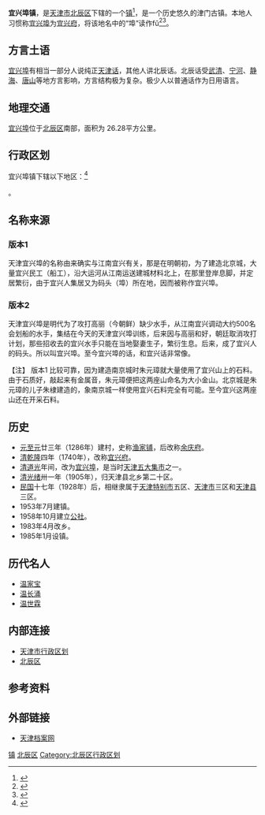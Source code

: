 {{中国乡级行政区
|景观照片文件名 = 
|景观照片描述 = 
|汉语拼音 = 
|其他语言 = 
|其他语言名称 = 
|旧称 = 
|地名出处 = 
|位置图文件名 = 
|位置图描述 = 
|自定义图片= 
|建置时间 = 
|政府驻地 = 
|毗邻 = 
|总面积 = 
|总人口 = 
|总人口年份 = 
|户籍人口 = 
|户籍人口年份 = 
|常住人口 = 
|常住人口年份 = 
|人口密度 = 
|GDP = 
|GDP年份 = 
|邮政编码 = 
|电话区号 = 22
|官方网站 = 
|网站名称 = 
|12/01/13/106/000}}
'''宜兴埠镇'''，是[[天津市|天津市]][[北辰区|北辰区]]下辖的一个[[行政建制镇|镇]]<ref>{{PRC admin/ref sgc|{{PRC admin/parent|12/01/13/106/000}}}}</ref>，是一个历史悠久的津门古镇。本地人习惯称[[宜兴埠|宜兴埠]]为[[宜兴府|宜兴府]]，将该地名中的“埠”读作fǔ<ref>{{cite news|url=http://news.enorth.com.cn/system/2016/08/08/031099385.shtml|title=地铁站译名引热议 天津地铁：组织运营单位研究|publisher=北方网|date=2016-08-08|accessdate=2018-12-20|archive-date=2018-10-08|archive-url=https://web.archive.org/web/20181008174833/http://news.enorth.com.cn/system/2016/08/08/031099385.shtml|dead-url=no}}</ref><ref>{{cite web|url=http://news.enorth.com.cn/system/2018/01/25/034939968.shtml|title=地名演义宜兴埠|publisher=北方网|date=2018-01-25|accessdate=2018-12-20}}</ref>。

==方言土语==
[[宜兴埠|宜兴埠]]有相当一部分人说纯正[[天津话|天津话]]，其他人讲北辰话。北辰话受[[武清县|武清]]、[[宁河县|宁河]]、[[静海县|静海]]、[[唐山市|唐山]]等地方言影响，方言结构极为复杂。极少人以普通话作为日用语言。

==地理交通==
[[宜兴埠|宜兴埠]]位于[[北辰区|北辰区]]南部，面积为 26.28平方公里。
==行政区划==
宜兴埠镇下辖以下地区：<ref>{{PRC admin/ref sgc|12/01/13/106/000}}</ref>

{{PRC admin/children|12/01/13/106/000}}。

== 名称来源 ==
===版本1===
天津宜兴埠的名称由来确实与江南宜兴有关，那是在明朝初，为了建造北京城，大量宜兴民工（船工），沿大运河从江南运送建城材料北上，在那里登岸息脚，并定居繁衍，由于宜兴人集居又为码头（埠）所在地，因而被称作宜兴埠。

===版本2===
天津宜兴埠是明代为了攻打高丽（今朝鲜）缺少水手，从江南宜兴调动大约500名会划船的水手，集结在今天的天津宜兴埠训练，后来因与高丽和好，朝廷取消攻打计划，那些招收去的宜兴水手只能在当地娶妻生子，繁衍生息。后来，成了宜兴人的码头。所以叫宜兴埠。至今宜兴埠的话，和宜兴话非常像。

【注】
版本1  比较可靠，因为建造南京城时朱元璋就大量使用了宜兴山上的石料。由于石质好，敲起来有金属音，朱元璋便把这两座山命名为大小金山。北京城是朱元璋的儿子朱棣建造的，象南京城一样使用宜兴石料完全有可能。至今宜兴这两座山还在开采石料。

==历史==
* [[元朝|元]][[至元_(忽必烈)|至元]]廿三年（1286年）建村，史称[[渔家铺|渔家铺]]，后改称[[余庆府|余庆府]]。
* [[清朝|清]][[乾隆|乾隆]]四年（1740年），改称[[宜兴府|宜兴府]]。
* [[清朝|清]][[道光|道光]]年间，改为[[宜兴埠|宜兴埠]]，是当时[[天津五大集市|天津五大集市]]之一。
* [[清朝|清]][[光绪|光绪]]卅一年（1905年），归天津县北乡第二十区。
* [[中華民國|民国]]十七年（1928年）后，相继隶属于[[天津特别市|天津特别市]]五区、[[天津市|天津市]]三区和[[天津县|天津县]]三区。
* 1953年7月建镇。
* 1958年10月建立[[公社|公社]]。
* 1983年4月改乡。
* 1985年1月设镇。

==历代名人==
* [[温家宝|温家宝]]
* [[温长涌|温长涌]]
* [[温世霖|温世霖]]
==内部连接==
* [[天津市行政区划|天津市行政区划]]
* [[北辰区|北辰区]]

==参考资料==
{{reflist}}

==外部链接==
* [http://www.tjdag.gov.cn/daby/daby_zthc_xiangxi.asp?n_id=518 天津档案网]{{Wayback|url=http://www.tjdag.gov.cn/daby/daby_zthc_xiangxi.asp?n_id=518 |date=20070930023708 }}

{{天津市北辰区行政区划}}
[[Category:北辰区|镇]]
[[Category:天津乡镇|北辰区]]
[[Category:北辰区行政区划|Category:北辰区行政区划]]